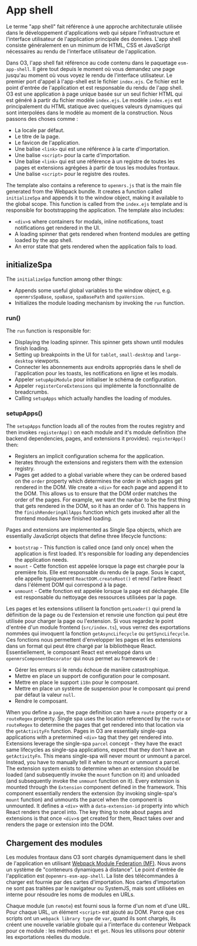 # App shell

Le terme "app shell" fait référence à une approche architecturale utilisée dans le développement d'applications web qui sépare l'infrastructure et l'interface utilisateur de l'application principale des données. L'app shell consiste généralement en un minimum de HTML, CSS et JavaScript nécessaires au rendu de l'interface utilisateur de l'application.

Dans O3, l'app shell fait référence au code contenu dans le paquetage `esm-app-shell`. Il gère tout depuis le moment où vous demandez une page jusqu'au moment où vous voyez le rendu de l'interface utilisateur. Le premier port d'appel à l'app-shell est le fichier `index.ejs`. Ce fichier est le point d'entrée de l'application et est responsable du rendu de l'app shell. O3 est une application à page unique basée sur un seul fichier HTML qui est généré à partir du fichier modèle `index.ejs`. Le modèle `index.ejs` est principalement du HTML statique avec quelques valeurs dynamiques qui sont interpolées dans le modèle au moment de la construction. Nous passons des choses comme :

- La locale par défaut.
- Le titre de la page.
- Le favicon de l'application.
- Une balise `<link>` qui est une référence à la carte d'importation.
- Une balise `<script>` pour la carte d'importation.
- Une balise `<link>` qui est une référence à un registre de toutes les pages et extensions agrégées à partir de tous les modules frontaux.
- Une balise `<script>` pour le registre des routes.

The template also contains a reference to `openmrs.js` that is the main file generated from the Webpack bundle. It creates a function called `initializeSpa` and appends it to the window object, making it available to the global scope. This function is called from the `index.ejs` template and is responsible for bootstrapping the application. The template also includes:

- `<div>`s where containers for modals, inline notifications, toast notifications get rendered in the UI.
- A loading spinner that gets rendered when frontend modules are getting loaded by the app shell.
- An error state that gets rendered when the application fails to load.

## initializeSpa

The `initializeSpa` function among other things:

- Appends some useful global variables to the window object, e.g. `openmrsSpaBase`, `spaBase`, `spaBasePath` and `spaVersion`.
- Initializes the module loading mechanism by invoking the `run` function.

### run()

The `run` function is responsible for:

- Displaying the loading spinner. This spinner gets shown until modules finish loading.
- Setting up breakpoints in the UI for `tablet`, `small-desktop` and `large-desktop` viewports.
- Connecter les abonnements aux endroits appropriés dans le shell de l'application pour les toasts, les notifications en ligne et les modals.
- Appeler `setupApiModule` pour initialiser le schéma de configuration.
- Appeler `registerCoreExtensions` qui implémente la fonctionnalité de breadcrumbs.
- Calling `setupApps` which actually handles the loading of modules.

### setupApps()

The `setupApps` function loads all of the routes from the routes registry and then invokes `registerApp()` on each module and it's module definition (the backend dependencies, pages, and extensions it provides). `registerApp()` then:

- Registers an implicit configuration schema for the application.
- Iterates through the extensions and registers them with the extension registry.
- Pages get added to a global variable where they can be ordered based on the `order` property which determines the order in which pages get rendered in the DOM. We create a `<div>` for each page and append it to the DOM. This allows us to ensure that the DOM order matches the order of the pages. For example, we want the navbar to be the first thing that gets rendered in the DOM, so it has an order of 0. This happens in the `finishRenderingAllApps` function which gets invoked after all the frontend modules have finished loading.

Pages and extensions are implemented as Single Spa objects, which are essentially JavaScript objects that define three lifecycle functions:

- `bootstrap` - This function is called once (and only once) when the application is first loaded. It's responsible for loading any dependencies the application needs.
- `mount` - Cette fonction est appelée lorsque la page est chargée pour la première fois. Elle est responsable du rendu de la page. Sous le capot, elle appelle typiquement `ReactDOM.createRoot()` et rend l'arbre React dans l'élément DOM qui correspond à la page.
- `unmount` - Cette fonction est appelée lorsque la page est déchargée. Elle est responsable du nettoyage des ressources utilisées par la page.

Les pages et les extensions utilisent la fonction `getLoader()` qui prend la définition de la page ou de l'extension et renvoie une fonction qui peut être utilisée pour charger la page ou l'extension. Si vous regardez le point d'entrée d'un module frontend (`src/index.ts`), vous verrez des exportations nommées qui invoquent la fonction `getAsyncLifecycle` ou `getSyncLifecycle`. Ces fonctions nous permettent d'envelopper les pages et les extensions dans un format qui peut être chargé par la bibliothèque React. Essentiellement, le composant React est enveloppé dans un `openmrsComponentDecorator` qui nous permet au framework de :

- Gérer les erreurs si le rendu échoue de manière catastrophique.
- Mettre en place un support de configuration pour le composant.
- Mettre en place le support `i18n` pour le composant.
- Mettre en place un système de suspension pour le composant qui prend par défaut la valeur `null`.
- Rendre le composant.

When you define a `page`, the page definition can have a `route` property or a `routeRegex` property. Single spa uses the location referenced by the `route` or `routeRegex` to determine the pages that get rendered into that location via the `getActivityFn` function. Pages in O3 are essentially single-spa applications with a pretermined `<div>` tag that they get rendered into. Extensions leverage the single-spa `parcel` concept - they have the exact same lifecycles as single-spa applications, expect that they don't have an `getActivityFn`. This means single-spa will never mount or unmount a parcel. Instead, you have to manually tell it when to mount or unmount a parcel. The extension system exists to determine when an extension should be loaded (and subsequently invoke the `mount` function on it) and unloaded (and subsequently invoke the `unmount` function on it). Every extension is mounted through the `Extension` component defined in the framework. This component essentially renders the extension (by invoking single-spa's `mount` function) and unmounts the parcel when the component is unmounted. It defines a `<div>` with a `data-extension-id` property into which React renders the parcel into. The key thing to note about pages and extensions is that once `<div>`s get created for them, React takes over and renders the page or extension into the DOM.

## Chargement des modules

Les modules frontaux dans O3 sont chargés dynamiquement dans le shell de l'application en utilisant [Webpack Module Federation (MF)](https://webpack.js.org/concepts/module-federation/). Nous avons un système de "conteneurs dynamiques à distance". Le point d'entrée de l'application est `@openmrs-esm-app-shell`. La liste des télécommandes à charger est fournie par des cartes d'importation. Nos cartes d'importation ne sont pas traitées par le navigateur ou SystemJS, mais sont utilisées en interne pour résoudre les noms de modules en URLs.

Chaque module (un `remote`) est fourni sous la forme d'un nom et d'une URL. Pour chaque URL, un élément `<script>` est ajouté au DOM. Parce que ces scripts ont un `webpack library type` de `var`, quand ils sont chargés, ils créent une nouvelle variable globale qui a l'interface du conteneur Webpack pour ce module : les méthodes `init` et `get`. Nous les utilisons pour obtenir les exportations réelles du module.
